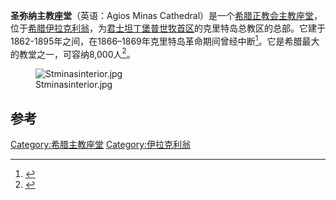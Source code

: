 {{Infobox religious building
|building_name         = 圣弥纳主教座堂
|image                 = Agios Minas Cathedral 01.jpg
|location              = [[希腊|希腊]][[伊拉克利翁|伊拉克利翁]]
|religious_affiliation = [[希腊正教会|希腊正教会]]
|district              = 克里特岛自主教会
|year_completed        =1895年
|capacity              = 8,000
}}
'''圣弥纳主教座堂'''（英语：Agios Minas Cathedral）是一个[[希腊正教会|希腊正教会]][[主教座堂|主教座堂]]，位于[[希腊|希腊]][[伊拉克利翁|伊拉克利翁]]，为[[君士坦丁堡普世牧首区|君士坦丁堡普世牧首区]]的克里特岛总教区的总部。它建于1862-1895年之间，在1866–1869年克里特岛革命期间曾经中断<ref>{{Cite web |url=http://www.explorecrete.com/Heraklion/EN08-Heraklion-saint-minas.html |title=存档副本 |accessdate=2017-03-30 |archive-date=2018-08-15 |archive-url=https://web.archive.org/web/20180815075016/http://www.explorecrete.com/Heraklion/EN08-Heraklion-saint-minas.html |dead-url=no }}</ref>。它是希腊最大的教堂之一，可容纳8,000人<ref>{{Cite web |url=http://members.virtualtourist.com/m/p/m/1f0ead/ |title=存档副本 |accessdate=2017-03-30 |archive-date=2020-02-16 |archive-url=https://web.archive.org/web/20200216073326/http://members.virtualtourist.com/m/p/m/1f0ead |dead-url=yes }}</ref>。

[[File:Stminasinterior.jpg|thumb]]

==参考==
{{Reflist}}
{{coord|35|20|15|N|25|07|51|E|region:GR_source:kolossus-ptwiki|display=title}}
[[Category:希腊主教座堂|Category:希腊主教座堂]]
[[Category:伊拉克利翁|Category:伊拉克利翁]]